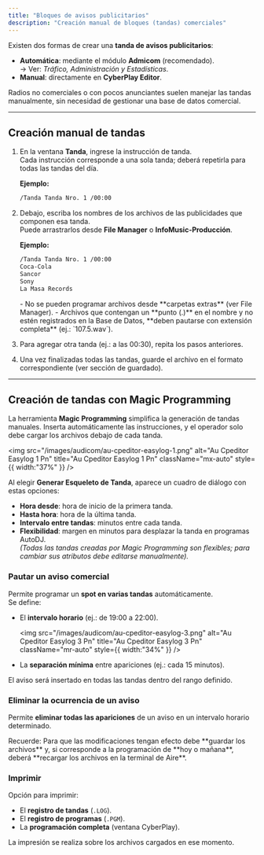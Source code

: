 ```yaml
---
title: "Bloques de avisos publicitarios"
description: "Creación manual de bloques (tandas) comerciales"
---
```


Existen dos formas de crear una **tanda de avisos publicitarios**:

- **Automática**: mediante el módulo **Admicom** (recomendado).\
  → Ver: _Tráfico, Administración y Estadísticas_.
- **Manual**: directamente en **CyberPlay Editor**.

Radios no comerciales o con pocos anunciantes suelen manejar las tandas manualmente, sin necesidad de gestionar una base de datos comercial.

---

## Creación manual de tandas

1. En la ventana **Tanda**, ingrese la instrucción de tanda.\
   Cada instrucción corresponde a una sola tanda; deberá repetirla para todas las tandas del día.

   **Ejemplo:**

   ```txt
   /Tanda Tanda Nro. 1 /00:00
   ```
2. Debajo, escriba los nombres de los archivos de las publicidades que componen esa tanda.\
   Puede arrastrarlos desde **File Manager** o **InfoMusic-Producción**.

   **Ejemplo:**

   ```txt
   /Tanda Tanda Nro. 1 /00:00
   Coca-Cola
   Sancor
   Sony
   La Masa Records
   ```

   <Note>
     - No se pueden programar archivos desde **carpetas extras** (ver File Manager).
     - Archivos que contengan un **punto (.)** en el nombre y no estén registrados en la Base de Datos, **deben pautarse con extensión completa** (ej.: `107.5.wav`).
   </Note>
3. Para agregar otra tanda (ej.: a las 00:30), repita los pasos anteriores.
4. Una vez finalizadas todas las tandas, guarde el archivo en el formato correspondiente (ver sección de guardado).

---

## Creación de tandas con Magic Programming

La herramienta **Magic Programming** simplifica la generación de tandas manuales. Inserta automáticamente las instrucciones, y el operador solo debe cargar los archivos debajo de cada tanda.

<img
  src="/images/audicom/au-cpeditor-easylog-1.png"
  alt="Au Cpeditor Easylog 1 Pn"
  title="Au Cpeditor Easylog 1 Pn"
  className="mx-auto"
  style={{ width:"37%" }}
/>

Al elegir **Generar Esqueleto de Tanda**, aparece un cuadro de diálogo con estas opciones:

- **Hora desde**: hora de inicio de la primera tanda.
- **Hasta hora**: hora de la última tanda.
- **Intervalo entre tandas**: minutos entre cada tanda.
- **Flexibilidad**: margen en minutos para desplazar la tanda en programas AutoDJ.\
  _(Todas las tandas creadas por Magic Programming son flexibles; para cambiar sus atributos debe editarse manualmente)._

### Pautar un aviso comercial

Permite programar un **spot en varias tandas** automáticamente.\
Se define:

- El **intervalo horario** (ej.: de 19:00 a 22:00).

  <img
    src="/images/audicom/au-cpeditor-easylog-3.png"
    alt="Au Cpeditor Easylog 3 Pn"
    title="Au Cpeditor Easylog 3 Pn"
    className="mr-auto"
    style={{ width:"34%" }}
  />
- La **separación mínima** entre apariciones (ej.: cada 15 minutos).

El aviso será insertado en todas las tandas dentro del rango definido.

### Eliminar la ocurrencia de un aviso

Permite **eliminar todas las apariciones** de un aviso en un intervalo horario determinado.

<Note>
  Recuerde: Para que las modificaciones tengan efecto debe **guardar los archivos** y, si corresponde a la programación de **hoy o mañana**, deberá **recargar los archivos en la terminal de Aire**.
</Note>

### Imprimir

Opción para imprimir:

- El **registro de tandas** (`.LOG`).
- El **registro de programas** (`.PGM`).
- La **programación completa** (ventana CyberPlay).

La impresión se realiza sobre los archivos cargados en ese momento.